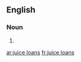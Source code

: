 
==English==

===Noun===
{{head|en}}

# {{plural of|juice loan}}

[[ar:juice loans]]
[[fr:juice loans]]